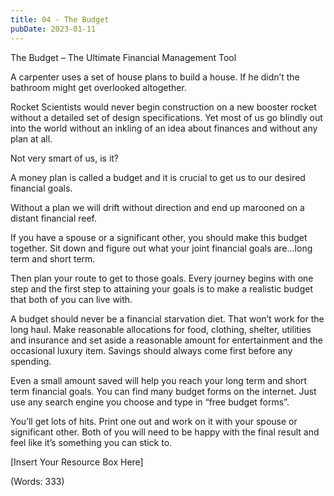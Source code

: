 ```yaml
---
title: 04 - The Budget
pubDate: 2023-01-11
---
```


The Budget – The Ultimate Financial Management Tool


A carpenter uses a set of house plans to build a house. If he didn’t the bathroom might get overlooked altogether.

Rocket Scientists would never begin construction on a new booster rocket without a detailed set of design specifications. Yet most of us go blindly out into the world without an inkling of an idea about finances and without any plan at all.

Not very smart of us, is it? 

A money plan is called a budget and it is crucial to get us to our desired financial goals.

Without a plan we will drift without direction and end up marooned on a distant financial reef. 

If you have a spouse or a significant other, you should make this budget together. Sit down and figure out what your joint financial goals are…long term and short term.

Then plan your route to get to those goals. Every journey begins with one step and the first step to attaining your goals is to make a realistic budget that both of you can live with.

A budget should never be a financial starvation diet. That won’t work for the long haul. Make reasonable allocations for food, clothing, shelter, utilities and insurance and set aside a reasonable amount for entertainment and the occasional luxury item. Savings should always come first before any spending.

Even a small amount saved will help you reach your long term and short term financial goals. You can find many budget forms on the internet. Just use any search engine you choose and type in “free budget forms”.

You’ll get lots of hits. Print one out and work on it with your spouse or significant other. Both of you will need to be happy with the final result and feel like it’s something you can stick to. 

[Insert Your Resource Box Here]

(Words: 333)
